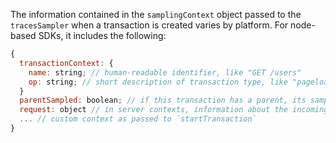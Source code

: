 The information contained in the `samplingContext` object passed to the `tracesSampler` when a transaction is created varies by platform. For node-based SDKs, it includes the following:

```javascript
{
  transactionContext: {
    name: string; // human-readable identifier, like "GET /users"
    op: string; // short description of transaction type, like "pageload"
  }
  parentSampled: boolean; // if this transaction has a parent, its sampling decision
  request: object // in server contexts, information about the incoming request
  ... // custom context as passed to `startTransaction`
}
```

